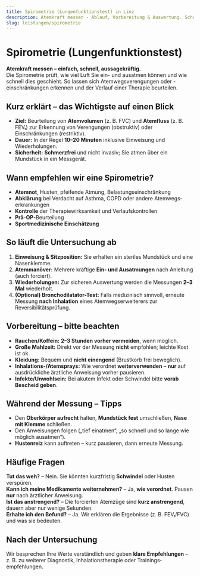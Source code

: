 ```yaml
---
title: Spirometrie (Lungenfunktionstest) in Linz
description: Atemkraft messen - Ablauf, Vorbereitung & Auswertung. Schonend, schnell, verständlich erklärt.
slug: leistungen/spirometrie
---
```



# Spirometrie (Lungenfunktionstest)

**Atemkraft messen – einfach, schnell, aussagekräftig.**  
Die Spirometrie prüft, wie viel Luft Sie ein- und ausatmen können und wie schnell dies geschieht. So lassen sich Atemwegs­verengungen oder -einschränkungen erkennen und der Verlauf einer Therapie beurteilen.

## Kurz erklärt – das Wichtigste auf einen Blick

- **Ziel:** Beurteilung von **Atemvolumen** (z. B. FVC) und **Atemfluss** (z. B. FEV₁) zur Erkennung von Verengungen (obstruktiv) oder Einschränkungen (restriktiv).
- **Dauer:** In der Regel **10–20 Minuten** inklusive Einweisung und Wiederholungen.
- **Sicherheit:** **Schmerzfrei** und nicht invasiv; Sie atmen über ein Mundstück in ein Messgerät.

## Wann empfehlen wir eine Spirometrie?

- **Atemnot**, Husten, pfeifende Atmung, Belastungs­einschränkung
- **Abklärung** bei Verdacht auf Asthma, COPD oder andere Atemwegs­erkrankungen
- **Kontrolle** der Therapie­wirksamkeit und Verlaufskontrollen
- **Prä-OP**-Beurteilung
- **Sportmedizinische Einschätzung**

## So läuft die Untersuchung ab

1. **Einweisung & Sitzposition:** Sie erhalten ein steriles Mundstück und eine Nasenklemme.
2. **Atemmanöver:** Mehrere kräftige **Ein- und Ausatmungen** nach Anleitung (auch forciert).
3. **Wiederholungen:** Zur sicheren Auswertung werden die Messungen **2–3 Mal** wiederholt.
4. **(Optional) Bronchodilatator-Test:** Falls medizinisch sinnvoll, erneute Messung **nach Inhalation** eines Atemwegs­erweiterers zur Reversibilitätsprüfung.

## Vorbereitung – bitte beachten

- **Rauchen/Koffein:** **2–3 Stunden vorher vermeiden**, wenn möglich.
- **Große Mahlzeit:** Direkt vor der Messung **nicht** empfohlen; leichte Kost ist ok.
- **Kleidung:** Bequem und **nicht einengend** (Brustkorb frei beweglich).
- **Inhalations-/Atemsprays:** Wie verordnet **weiterverwenden** – **nur** auf ausdrückliche ärztliche Anweisung vorher pausieren.
- **Infekte/Unwohlsein:** Bei akutem Infekt oder Schwindel bitte **vorab Bescheid geben**.

## Während der Messung – Tipps

- Den **Oberkörper aufrecht** halten, **Mundstück fest** umschließen, **Nase mit Klemme** schließen.
- Den Anweisungen folgen („tief einatmen“, „so schnell und so lange wie möglich ausatmen“).
- **Hustenreiz** kann auftreten – kurz pausieren, dann erneute Messung.

## Häufige Fragen

**Tut das weh?** – Nein. Sie könnten kurzfristig **Schwindel** oder Husten verspüren.  
**Kann ich meine Medikamente weiternehmen?** – Ja, **wie verordnet**. Pausen **nur** nach ärztlicher Anweisung.  
**Ist das anstrengend?** – Die forcierten Atemzüge sind **kurz anstrengend**, dauern aber nur wenige Sekunden.  
**Erhalte ich den Befund?** – Ja. Wir erklären die Ergebnisse (z. B. FEV₁/FVC) und was sie bedeuten.

## Nach der Untersuchung

Wir besprechen Ihre Werte verständlich und geben **klare Empfehlungen** – z. B. zu weiterer Diagnostik, Inhalations­therapie oder Trainings­empfehlungen.

<ScheduleAppointment></ScheduleAppointment>
